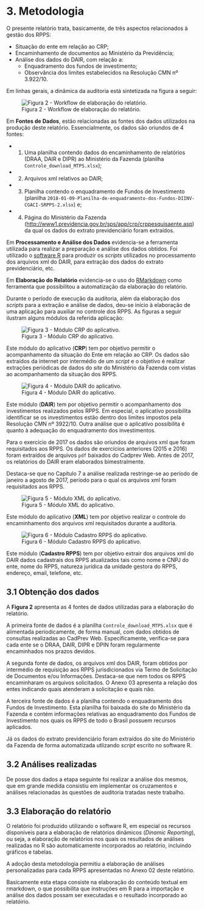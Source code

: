 # 3. Metodologia

O presente relatório trata, basicamente, de três aspectos relacionados à gestão dos RPPS:

* Situação do ente em relação ao CRP;
* Encaminhamento de documentos ao Ministério da Previdência;
* Análise dos dados do DAIR, com relação a:
    + Enquadramento dos fundos de investimento;
    + Observância dos limites estabelecidos na Resolução CMN nº 3.922/10.

Em linhas gerais, a dinâmica da auditoria está sintetizada na figura a seguir:

![Figura 2 - Workflow de elaboração do relatório.](../figuras/Origem dos dados2.png)

Em **Fontes de Dados**, estão relacionadas as fontes dos dados utilizados na produção deste relatório. Essencialmente, os dados são oriundos de 4 fontes:

* 1. Uma planilha contendo dados do encaminhamento de relatórios (DRAA, DAIR e DIPR) ao Ministério da Fazenda (planilha `Controle_download_MTPS.xlsx`);
* 2. Arquivos xml relativos ao DAIR;
* 3. Planilha contendo o enquadramento de Fundos de Investimento (planilha `2018-01-09-Planilha-de-enquadramento-dos-Fundos-DIINV-CGACI-SRPPS-2.xlsx`) e;
* 4. Página do Ministério da Fazenda (<http://www1.previdencia.gov.br/sps/app/crp/crppesquisaente.asp>) da qual os dados do extrato previdenciário foram extraídos.

Em **Processamento e Análise dos Dados** evidencia-se a ferramenta utilizada para realizar a preparação e análise dos dados obtidos. Foi utilizado o [software R](https://www.r-project.org/) para produzir os *scripts* utilizados no processamento dos arquivos xml do DAIR, para extração dos dados do extrato previdenciário, etc. 

Em **Elaboração do Relatório** evidencia-se o uso do [RMarkdown](https://rmarkdown.rstudio.com/) como ferramenta que possibilitou a automatização da elaboração do relatório. 

Durante o período de execução da auditoria, além da elaboração dos *scripts* para a extração e análise de dados, deu-se início à elaboração de uma aplicação para auxiliar no controle dos RPPS. As figuras a seguir ilustram alguns módulos da referida aplicação:

![Figura 3 - Módulo CRP do aplicativo.](../figuras/shiny_1.png)

Este módulo do aplicativo (**CRP**) tem por objetivo permitir o acompanhamento da situação do Ente em relação ao CRP. Os dados são extraídos da internet por intermédio de um *script* e o objetivo é realizar extrações periódicas de dados do *site* do Ministério da Fazenda com vistas ao acompanhamento da situação dos RPPS. 


![Figura 4 - Módulo DAIR do aplicativo.](../figuras/shiny_2.png)

Este módulo (**DAIR**) tem por objetivo permitir o acompanhamento dos investimentos realizados pelos RPPS. Em especial, o aplicativo possibilita identificar se os investimentos estão dentro dos limites impostos pela Resolução CMN nº 3922/10. Outra análise que o aplicativo possibilita é quanto à adequação do enquadramento dos investimentos. 

Para o exercício de 2017 os dados são oriundos de arquivos xml que foram requisitados aos RPPS. Os dados de exercícios anteriores (2015 e 2016) foram extraídos de arquivos `pdf` baixados do Cadprev Web. Antes de 2017, os relatórios do DAIR eram elaborados bimestralmente.

Destaca-se que no Capítulo 7 a análise realizada restringe-se ao período de janeiro a agosto de 2017, período para o qual os arquivos xml foram requisitados aos RPPS.

![Figura 5 - Módulo XML do aplicativo.](../figuras/shiny_3.png)

Este módulo do aplicativo (**XML**) tem por objetivo realizar o controle do encaminhamento dos arquivos xml requisitados durante a auditoria. 

![Figura 6 - Módulo Cadastro RPPS do aplicativo.](../figuras/shiny_4.png)

Este módulo (**Cadastro RPPS**) tem por objetivo extrair dos arquivos xml do DAIR dados cadastrais dos RPPS atualizados tais como nome e CNPJ do ente, nome do RPPS, natureza jurídica da unidade gestora do RPPS, endereço, email, telefone, etc.


## 3.1 Obtenção dos dados

A **Figura 2** apresenta as 4 fontes de dados utilizadas para a elaboração do relatório.  

A primeira fonte de dados é a planilha `Controle_download_MTPS.xlsx` que é alimentada periodicamente, de forma manual, com dados obtidos de consultas realizadas ao CadPrev Web. Especificamente, verifica-se para cada ente se o DRAA, DAIR, DIPR e DPIN foram regularmente encaminhados nos prazos devidos.    

A segunda fonte de dados, os arquivos xml dos DAIR, foram obtidos por intermédio de requisição aos RPPS jurisdicionados via Termo de Solicitação de Documentos e/ou Informações. Destaca-se que nem todos os RPPS encaminharam os arquivos solicitados. O Anexo 03 apresenta a relação dos entes indicando quais atenderam a solicitação e quais não.  

A terceira fonte de dados é a planilha contendo o enquadramento dos Fundos de Investimento. Esta planilha foi baixada do site do Ministério da Fazenda e contém informações relativas ao enquadramento dos Fundos de Investimento nos quais os RPPS de todo o Brasil possuem recursos aplicados.

Já os dados do extrato previdenciário foram extraídos do site do Ministério da Fazenda de forma automatizada utlizando *script* escrito no software R.


## 3.2 Análises realizadas

De posse dos dados a etapa seguinte foi realizar a análise dos mesmos, que em grande medida consistiu em implementar os cruzamentos e análises relacionadas às questões de auditoria tratadas neste trabalho. 


## 3.3 Elaboração do relatório

O relatório foi produzido utilizando o software R, em especial os recursos disponíveis para a elaboração de relatórios dinâmicos (*Dinamic Reporting*), ou seja, a elaboração de relatórios nos quais os resultados de análises realizadas no R são automaticamente incorporados ao relatório, incluindo gráficos e tabelas.

A adoção desta metodologia permitiu a elaboração de análises personalizadas para cada RPPS apresentadas no Anexo 02 deste relatório.

Basicamente esta etapa consiste na elaboração do conteúdo textual em rmarkdown, o que possibilita que instruções em R para a importação e análise dos dados  possam ser executadas e o resultado incorporado ao relatóirio.






